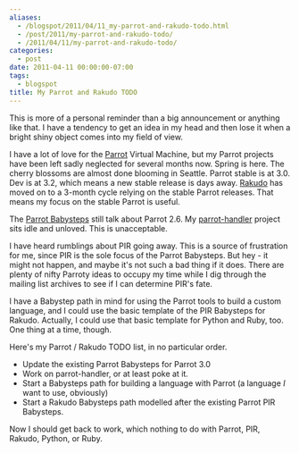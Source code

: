 ```yaml
---
aliases:
  - /blogspot/2011/04/11_my-parrot-and-rakudo-todo.html
  - /post/2011/my-parrot-and-rakudo-todo/
  - /2011/04/11/my-parrot-and-rakudo-todo/
categories:
  - post
date: 2011-04-11 00:00:00-07:00
tags:
  - blogspot
title: My Parrot and Rakudo TODO
---
```


This is more of a personal reminder than a big announcement or anything like that.
I have a tendency to get an idea in my head and then lose it when a bright shiny object comes into my field of view.

[Parrot]: http://parrot.org
[Rakudo]: http://rakudo.org

I have a lot of love for the [Parrot] Virtual Machine, but my Parrot projects have been left sadly neglected for several
months now. Spring is here. The cherry blossoms are almost done blooming in Seattle. Parrot stable is at 3.0. Dev is at
3.2, which means a new stable release is days away. [Rakudo][] has moved on to a 3-month cycle relying on the stable
Parrot releases. That means my focus on the stable Parrot is useful.

[Parrot Babysteps]: /post/2009/07/parrot-babysteps
[parrot-handler]: https://github.com/brianwisti/parrot-handler

The [Parrot Babysteps][] still talk about Parrot 2.6. My [parrot-handler][] project sits idle and unloved. This is
unacceptable.

I have heard rumblings about PIR going away. This is a source of frustration for me, since PIR is the sole focus of the
Parrot Babysteps. But hey - it might not happen, and maybe it's not such a bad thing if it does. There are plenty of
nifty Parroty ideas to occupy my time while I dig through the mailing list archives to see if I can determine PIR's
fate.

I have a Babystep path in mind for using the Parrot tools to build a custom language, and I could use the basic template
of the PIR Babysteps for Rakudo. Actually, I could use that basic template for Python and Ruby, too. One thing at a
time, though.

Here's my Parrot / Rakudo TODO list, in no particular order.

* Update the existing Parrot Babysteps for Parrot 3.0
* Work on parrot-handler, or at least poke at it.
* Start a Babysteps path for building a language with Parrot (a language *I* want to use, obviously)
* Start a Rakudo Babysteps path modelled after the existing Parrot PIR Babysteps.

Now I should get back to work, which nothing to do with Parrot, PIR, Rakudo, Python, or Ruby.
